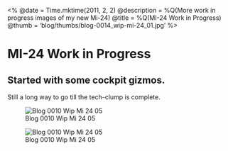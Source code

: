 <%
  @date = Time.mktime(2011, 2, 2)
  @description = %Q(More work in progress images of my new Mi-24)
  @title = %Q(MI-24 Work in Progress)
  @thumb = 'blog/thumbs/blog-0014_wip-mi-24_01.jpg'
%>

MI-24 Work in Progress
======================

Started with some cockpit gizmos.
---------------------------------

Still a long way to go till the tech-clump is complete.

![Blog 0010 Wip Mi 24 05](/images/blog/blog-0014_wip-mi-24_01.jpg)

![Blog 0010 Wip Mi 24 05](/images/blog/blog-0014_wip-mi-24_02.jpg)

